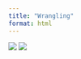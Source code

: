 ```yaml
---
title: "Wrangling"
format: html
---
```


![](Kirsty Herrera Garcia_202505091713_page-0001.jpg)
![](Kirsty Herrera Garcia_202505091713_page-0002 copy.jpg)

